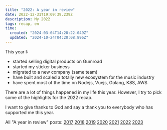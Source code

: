 ```yaml
---
title: "2022: A year in review"
date: 2022-12-31T19:09:39.239Z
description: My 2022
tags: recap, en
time:
  created: "2024-03-04T14:28:22.049Z"
  updated: "2024-10-24T04:20:08.896Z"
---
```


This year I:

- started selling digital products on Gumroad
- started my sticker business
- migrated to a new company (same team)
- have built and scaled a totally new ecosystem for the music industry
- have spent most of the time on Nodejs, Vuejs, Golang, K8S, AWS

There are a lot of things happened in my life this year. However, I try to pick some of the highlights for the 2022 recap.

I want to give thanks to God and say a thank you to everybody who has supported me this year.

All "A year in review" posts: [2017](/notes/2017-year-in-review) [2018](/notes/2018-year-in-review) [2019](/notes/2019-year-in-review) [2020](/notes/2020-year-in-review) [2021](/notes/2021-year-in-review) [2022](/notes/2022-year-in-review) [2023](/notes/2023-year-in-review)
